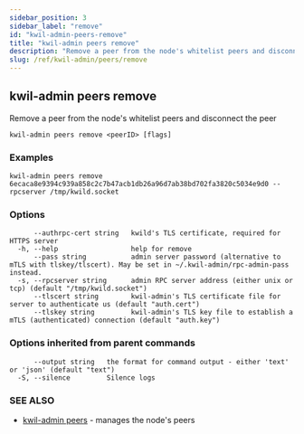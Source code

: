```yaml
---
sidebar_position: 3
sidebar_label: "remove"
id: "kwil-admin-peers-remove"
title: "kwil-admin peers remove"
description: "Remove a peer from the node's whitelist peers and disconnect the peer"
slug: /ref/kwil-admin/peers/remove
---
```


## kwil-admin peers remove

Remove a peer from the node's whitelist peers and disconnect the peer

```
kwil-admin peers remove <peerID> [flags]
```

### Examples

```
kwil-admin peers remove 6ecaca8e9394c939a858c2c7b47acb1db26a96d7ab38bd702fa3820c5034e9d0 --rpcserver /tmp/kwild.socket
```

### Options

```
      --authrpc-cert string   kwild's TLS certificate, required for HTTPS server
  -h, --help                  help for remove
      --pass string           admin server password (alternative to mTLS with tlskey/tlscert). May be set in ~/.kwil-admin/rpc-admin-pass instead.
  -s, --rpcserver string      admin RPC server address (either unix or tcp) (default "/tmp/kwild.socket")
      --tlscert string        kwil-admin's TLS certificate file for server to authenticate us (default "auth.cert")
      --tlskey string         kwil-admin's TLS key file to establish a mTLS (authenticated) connection (default "auth.key")
```

### Options inherited from parent commands

```
      --output string   the format for command output - either 'text' or 'json' (default "text")
  -S, --silence         Silence logs
```

### SEE ALSO

* [kwil-admin peers](/docs/ref/kwil-admin/peers)	 - manages the node's peers

